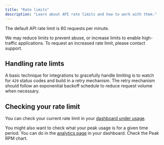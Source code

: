 ```yaml
---
title: "Rate limits"
description: "Learn about API rate limits and how to work with them."
---
```


The default API rate limit is 60 requests per minute.

We may reduce limits to prevent abuse, or increase limits to enable high-traffic applications. To request an increased rate limit, please contact support.

## Handling rate limts

A basic technique for integrations to gracefully handle limiting is to watch for `429` status codes and build in a retry mechanism. The retry mechanism should follow an exponential backoff schedule to reduce request volume when necessary.

## Checking your rate limit

You can check your current rate limit in your [dashboard under usage](https://moderationapi.com/app/usage).

You might also want to check what your peak usage is for a given time period. You can do in the [analytics page](https://moderationapi.com/app/analytics) in your dashboard. Check the Peak RPM chart.
